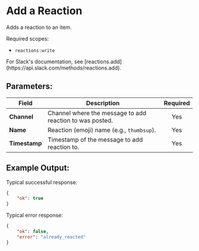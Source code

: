 
# Add a Reaction

Adds a reaction to an item.

Required scopes:

-   `reactions:write`

<Callout type="info">
	For Slack's documentation, see
	[reactions.add](https://api.slack.com/methods/reactions.add).
</Callout>

## Parameters:

| Field         | Description                                              | Required |
| ------------- | -------------------------------------------------------- | :------: |
| **Channel**   | Channel where the message to add reaction to was posted. |   Yes    |
| **Name**      | Reaction (emoji) name (e.g., `thumbsup`).                |   Yes    |
| **Timestamp** | Timestamp of the message to add reaction to.             |   Yes    |

## Example Output:

Typical successful response:

```json
{
	"ok": true
}
```

Typical error response:

```json
{
	"ok": false,
	"error": "already_reacted"
}
```
